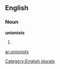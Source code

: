 ==English==

===Noun===
'''unionists'''

# {{plural of|[[unionist]]}}

[[Category:English plurals]]

[[ar:unionists]]
